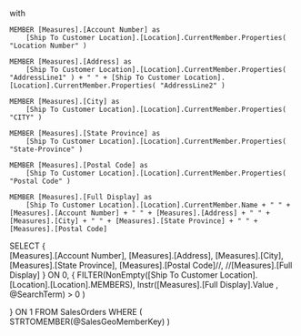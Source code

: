 ﻿with

	MEMBER [Measures].[Account Number] as
		[Ship To Customer Location].[Location].CurrentMember.Properties( "Location Number" )	

	MEMBER [Measures].[Address] as
		[Ship To Customer Location].[Location].CurrentMember.Properties( "AddressLine1" ) + " " + [Ship To Customer Location].[Location].CurrentMember.Properties( "AddressLine2" )

	MEMBER [Measures].[City] as
		[Ship To Customer Location].[Location].CurrentMember.Properties( "CITY" )
		
	MEMBER [Measures].[State Province] as
		[Ship To Customer Location].[Location].CurrentMember.Properties( "State-Province" )	
		
	MEMBER [Measures].[Postal Code] as
		[Ship To Customer Location].[Location].CurrentMember.Properties( "Postal Code" )	
		
	MEMBER [Measures].[Full Display] as		
		[Ship To Customer Location].[Location].CurrentMember.Name + " " + [Measures].[Account Number] + " " + [Measures].[Address] + " " + [Measures].[City] + " " + [Measures].[State Province] + " " + [Measures].[Postal Code]		
			
SELECT
{	
	[Measures].[Account Number],
	[Measures].[Address],
	[Measures].[City],
	[Measures].[State Province],
	[Measures].[Postal Code]//,
	//[Measures].[Full Display]
} ON 0,
{
	FILTER(NonEmpty([Ship To Customer Location].[Location].[Location].MEMBERS),
			Instr([Measures].[Full Display].Value
				, @SearchTerm) > 0
				)
			
}
ON 1
FROM 
	SalesOrders
WHERE (
	STRTOMEMBER(@SalesGeoMemberKey)	
)